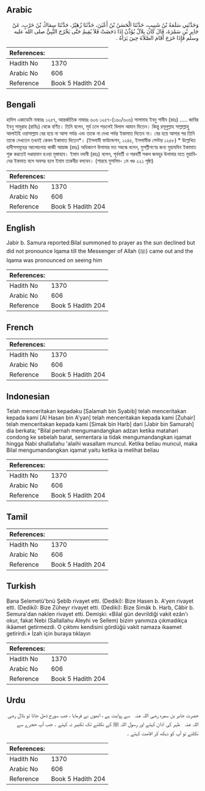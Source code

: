 ## Arabic


<div dir="rtl" lang="ar" style={{fontSize:'larger',backgroundColor:'#f8f9fa',padding:20}}>
وَحَدَّثَنِي سَلَمَةُ بْنُ شَبِيبٍ، حَدَّثَنَا الْحَسَنُ بْنُ أَعْيَنَ، حَدَّثَنَا زُهَيْرٌ، حَدَّثَنَا سِمَاكُ بْنُ حَرْبٍ، عَنْ جَابِرِ بْنِ سَمُرَةَ، قَالَ كَانَ بِلاَلٌ يُؤَذِّنُ إِذَا دَحَضَتْ فَلاَ يُقِيمُ حَتَّى يَخْرُجَ النَّبِيُّ صلى الله عليه وسلم فَإِذَا خَرَجَ أَقَامَ الصَّلاَةَ حِينَ يَرَاهُ ‏.‏
</div>
<div style={{backgroundColor:'#f8f9fa',padding:20, marginBottom: 10}}><table> <thead> <tr> <th>References:</th> <th></th> </tr> </thead> <tbody><tr><td>Hadith No</td><td>1370</td></tr><tr><td>Arabic No</td><td>606</td></tr><tr><td>Reference</td><td>Book 5 Hadith 204</td></tr></tbody></table></div>

## Bengali


<div dir="ltr" lang="bn" style={{fontSize:'larger',backgroundColor:'#f8f9fa',padding:20}}>
হাদিস একাডেমি নাম্বারঃ ১২৫৭, আন্তর্জাতিক নাম্বারঃ ৬০৬ ১২৫৭-(১৬০/৬০৬) সালামাহ ইবনু শাবীব (রহঃ) ..... জাবির ইবনু সামুরাহ (রাযিঃ) থেকে বর্ণিত। তিনি বলেন, সূর্য ঢলে পড়লেই বিলাল আযান দিতেন। কিন্তু রসূলুল্লাহ সাল্লাল্লাহু আলাইহি ওয়াসাল্লাম বের হয়ে না আসা পর্যন্ত এবং তাকে না দেখা পর্যন্ত ইকামাত দিতেন না। বের হয়ে আসার পর তিনি তাকে দেখতেন তখনই কেবল ইকামাত দিতেন*। (ইসলামী ফাউন্ডেশন, ১২৪৫, ইসলামীক সেন্টার ১২৫৮) * উল্লেখিত হাদীসসমূহের আলোচনায় কাজী আয়াজ (রহঃ) অধিকাংশ উলামার মত সম্বন্ধে বলেন, মুসল্লীগণের জন্য মুয়াযযিন ইকামাত শুরু করতেই দণ্ডায়মান হওয়া মুস্তাহাব। ইমাম নবাবী (রহঃ) বলেন, পূর্ববর্তী ও পরবর্তী সকল জমহুর উলামার মতে মুয়াযিনের ইকমাত বলে অবসর হলে ইমাম তাকবীর বলবেন। (শারহে মুসলিম- ১ম খণ্ড ২২১ পৃষ্ঠা)
</div>
<div style={{backgroundColor:'#f8f9fa',padding:20, marginBottom: 10}}><table> <thead> <tr> <th>References:</th> <th></th> </tr> </thead> <tbody><tr><td>Hadith No</td><td>1370</td></tr><tr><td>Arabic No</td><td>606</td></tr><tr><td>Reference</td><td>Book 5 Hadith 204</td></tr></tbody></table></div>

## English


<div dir="ltr" lang="en" style={{fontSize:'larger',backgroundColor:'#f8f9fa',padding:20}}>
Jabir b. Samura reported:Bilal summoned to prayer as the sun declined but did not pronounce Iqama till the Messenger of Allah (ﷺ) came out and the Iqama was pronounced on seeing him
</div>
<div style={{backgroundColor:'#f8f9fa',padding:20, marginBottom: 10}}><table> <thead> <tr> <th>References:</th> <th></th> </tr> </thead> <tbody><tr><td>Hadith No</td><td>1370</td></tr><tr><td>Arabic No</td><td>606</td></tr><tr><td>Reference</td><td>Book 5 Hadith 204</td></tr></tbody></table></div>

## French


<div dir="ltr" lang="fr" style={{fontSize:'larger',backgroundColor:'#f8f9fa',padding:20}}>

</div>
<div style={{backgroundColor:'#f8f9fa',padding:20, marginBottom: 10}}><table> <thead> <tr> <th>References:</th> <th></th> </tr> </thead> <tbody><tr><td>Hadith No</td><td>1370</td></tr><tr><td>Arabic No</td><td>606</td></tr><tr><td>Reference</td><td>Book 5 Hadith 204</td></tr></tbody></table></div>

## Indonesian


<div dir="ltr" lang="id" style={{fontSize:'larger',backgroundColor:'#f8f9fa',padding:20}}>
Telah menceritakan kepadaku [Salamah bin Syabib] telah menceritakan kepada kami [Al Hasan bin A'yan] telah menceritakan kepada kami [Zuhair] telah menceritakan kepada kami [Simak bin Harb] dari [Jabir bin Samurah] dia berkata; "Bilal pernah mengumandangkan adzan ketika matahari condong ke sebelah barat, sementara ia tidak mengumandangkan iqamat hingga Nabi shallallahu 'alaihi wasallam muncul. Ketika beliau muncul, maka Bilal mengumandangkan iqamat yaitu ketika ia melihat beliau
</div>
<div style={{backgroundColor:'#f8f9fa',padding:20, marginBottom: 10}}><table> <thead> <tr> <th>References:</th> <th></th> </tr> </thead> <tbody><tr><td>Hadith No</td><td>1370</td></tr><tr><td>Arabic No</td><td>606</td></tr><tr><td>Reference</td><td>Book 5 Hadith 204</td></tr></tbody></table></div>

## Tamil


<div dir="ltr" lang="ta" style={{fontSize:'larger',backgroundColor:'#f8f9fa',padding:20}}>

</div>
<div style={{backgroundColor:'#f8f9fa',padding:20, marginBottom: 10}}><table> <thead> <tr> <th>References:</th> <th></th> </tr> </thead> <tbody><tr><td>Hadith No</td><td>1370</td></tr><tr><td>Arabic No</td><td>606</td></tr><tr><td>Reference</td><td>Book 5 Hadith 204</td></tr></tbody></table></div>

## Turkish


<div dir="ltr" lang="tr" style={{fontSize:'larger',backgroundColor:'#f8f9fa',padding:20}}>
Bana Selemetü'bnü Şebîb rivayet etti. (Dediki): Bize Hasen b. A'yen rivayet etti. (Dediki): Bize Züheyr rivayet etti. (Dediki): Bize Simâk b. Harb, Câbir b. Semura'dan naklen rivayet etti. Demişki: «Bilal gün devrildiği vakit ezân'ı okur, fakat Nebi (Sallallahu Aleyhi ve Sellem) bizim yanımıza çıkmadıkça ikâamet getirmezdi. O çıktımı kendisini gördüğü vakit namaza ikaamet getirirdi.» İzah için buraya tıklayın
</div>
<div style={{backgroundColor:'#f8f9fa',padding:20, marginBottom: 10}}><table> <thead> <tr> <th>References:</th> <th></th> </tr> </thead> <tbody><tr><td>Hadith No</td><td>1370</td></tr><tr><td>Arabic No</td><td>606</td></tr><tr><td>Reference</td><td>Book 5 Hadith 204</td></tr></tbody></table></div>

## Urdu


<div dir="rtl" lang="ur" style={{fontSize:'larger',backgroundColor:'#f8f9fa',padding:20}}>
حضرت جابر بن سمرہ ‌رضی ‌اللہ ‌عنہ ‌ ‌ سے روایت ہے ، انھوں نے فرمایا ، جب سورج ڈھل جاتا تو بلال ‌رضی ‌اللہ ‌عنہ ‌ ‌ ظہر کی اذان کہتے اور رسول اللہ ﷺ کے نکلنے تک تکبیر نہ کہتے ۔ جب آپ حجرے سے نکلتے تو آپ کو دیکھ کر اقامت کہتے ۔
</div>
<div style={{backgroundColor:'#f8f9fa',padding:20, marginBottom: 10}}><table> <thead> <tr> <th>References:</th> <th></th> </tr> </thead> <tbody><tr><td>Hadith No</td><td>1370</td></tr><tr><td>Arabic No</td><td>606</td></tr><tr><td>Reference</td><td>Book 5 Hadith 204</td></tr></tbody></table></div>